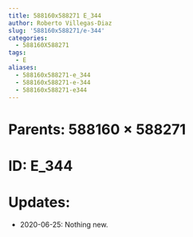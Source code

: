 ```yaml
---
title: 588160x588271 E_344
author: Roberto Villegas-Diaz
slug: '588160x588271/e-344'
categories:
  - 588160X588271
tags:
  - E
aliases:
  - 588160x588271-e_344
  - 588160x588271-e-344
  - 588160x588271-e344
---
```


# **Parents**: 588160 $\times$ 588271
# **ID**: E_344
# **Updates**: 
 - 2020-06-25: Nothing new.
